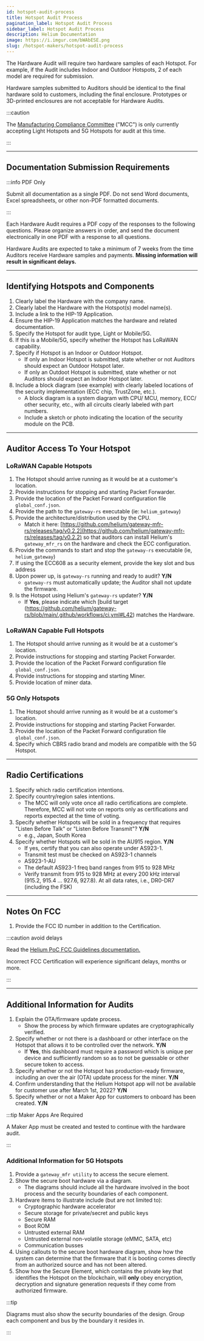 ```yaml
---
id: hotspot-audit-process
title: Hotspot Audit Process
pagination_label: Hotspot Audit Process
sidebar_label: Hotspot Audit Process
description: Helium Documentation
image: https://i.imgur.com/bWAbESE.png
slug: /hotspot-makers/hotspot-audit-process
---
```



The Hardware Audit will require two hardware samples of each Hotspot. For example, if the Audit
includes Indoor and Outdoor Hotspots, 2 of each model are required for submission.

Hardware samples submitted to Auditors should be identical to the final hardware sold to customers,
including the final enclosure. Prototypes or 3D-printed enclosures are not acceptable for Hardware
Audits.

:::caution

The [Manufacturing Compliance Committee](/hotspot-makers/compliance-committee) ("MCC") is only
currently accepting Light Hotspots and 5G Hotspots for audit at this time.

:::

---

## Documentation Submission Requirements

:::info PDF Only

Submit all documentation as a single PDF. Do not send Word documents, Excel spreadsheets, or other
non-PDF formatted documents.

:::

Each Hardware Audit requires a PDF copy of the responses to the following questions. Please organize
answers in order, and send the document electronically in one PDF with a response to all questions.

Hardware Audits are expected to take a minimum of 7 weeks from the time Auditors receive Hardware
samples and payments. **Missing information will result in significant delays.**

---

## Identifying Hotspots and Components

1. Clearly label the Hardware with the company name.
2. Clearly label the Hardware with the Hotspot(s) model name(s).
3. Include a link to the HIP-19 Application.
4. Ensure the HIP-19 Application matches the hardware and related documentation.
5. Specify the Hotspot for audit type, Light or Mobile/5G.
6. If this is a Mobile/5G, specify whether the Hotspot has LoRaWAN capability.
7. Specify if Hotspot is an Indoor or Outdoor Hotspot.
   - If only an Indoor Hotspot is submitted, state whether or not Auditors should expect an Outdoor
     Hotspot later.
   - If only an Outdoot Hotspot is submitted, state whether or not Auditors should expect an Indoor
     Hotspot later.
8. Include a block diagram (see example) with clearly labeled locations of the security
   implementation (ECC chip, TrustZone, etc.).
   - A block diagram is a system diagram with CPU/ MCU, memory, ECC/ other security, etc., with all
     circuits clearly labeled with part numbers.
   - Include a sketch or photo indicating the location of the security module on the PCB.

<!--TODO: include sample block diagram in 8a -->

---

## Auditor Access To Your Hotspot

### LoRaWAN Capable Hotspots

1. The Hotspot should arrive running as it would be at a customer's location.
2. Provide instructions for stopping and starting Packet Forwarder.
3. Provide the location of the Packet Forward configuration file `global_conf.json`.
4. Provide the path to the `gateway-rs` executable (ie: `helium_gateway`)
5. Provide the architecture/distribution used by the CPU.
   - Match it here:
     [https://github.com/helium/gateway-mfr-rs/releases/tag/v0.2.2](https://github.com/helium/gateway-mfr-rs/releases/tag/v0.2.2)
     so that auditors can install Helium's `gateway_mfr_rs` on the hardware and check the ECC
     configuration.
6. Provide the commands to start and stop the `gateway-rs` executable (ie, `helium_gateway`)
7. If using the ECC608 as a security element, provide the key slot and bus address
8. Upon power up, is `gateway-rs` running and ready to audit? **Y/N**
   - `gateway-rs` must automatically update; the Auditor shall not update the firmware.
9. Is the Hotspot using Helium's `gateway-rs` updater? **Y/N**
   - If **Yes**, please indicate which [build target
     (https://github.com/helium/gateway-rs/blob/main/.github/workflows/ci.yml#L42) matches the
     Hardware.

### LoRaWAN Capable Full Hotspots

1. The Hotspot should arrive running as it would be at a customer's location.
2. Provide instructions for stopping and starting Packet Forwarder.
3. Provide the location of the Packet Forward configuration file `global_conf.json`.
4. Provide instructions for stopping and starting Miner.
5. Provide location of miner data.

### 5G Only Hotspots

1. The Hotspot should arrive running as it would be at a customer's location.
2. Provide instructions for stopping and starting Packet Forwarder.
3. Provide the location of the Packet Forward configuration file `global_conf.json`.
4. Specify which CBRS radio brand and models are compatible with the 5G Hotspot.

---

## Radio Certifications

1. Specify which radio certification intentions.
2. Specify country/region sales intentions.
   - The MCC will only vote once all radio certifications are complete. Therefore, MCC will not vote
     on reports only as certifications and reports expected at the time of voting.
3. Specify whether Hotspots will be sold in a frequency that requires "Listen Before Talk" or
   "Listen Before Transmit"? **Y/N**
   - e.g., Japan, South Korea
4. Specify whether Hotspots will be sold in the AU915 region. **Y/N**
   - If yes, certify that you can also operate under AS923-1.
   - Transmit test must be checked on AS923-1 channels
   - AS923-1-AU
   - The default AS923-1 freq band ranges from 915 to 928 MHz
   - Verify transmit from 915 to 928 MHz at every 200 kHz interval (915.2, 915.4 ... 927.6, 927.8).
     At all data rates, i.e., DR0-DR7 (including the FSK)

---

## Notes On FCC

1. Provide the FCC ID number in addition to the Certification.

:::caution avoid delays

Read the
[Helium PoC FCC Guidelines documentation.](https://docs.google.com/document/d/1JDh1I2UyNCXgDGXq3zNH-IUj2184ApPuqT-wI-aNwZw/edit?usp=sharing)

Incorrect FCC Certification will experience significant delays, months or more.

:::

---

## Additional Information for Audits

1. Explain the OTA/firmware update process.
   - Show the process by which firmware updates are cryptographically verified.
2. Specify whether or not there is a dashboard or other interface on the Hotspot that allows it to
   be controlled over the network. **Y/N**
   - If **Yes**, this dashboard must require a password which is unique per device and sufficiently
     random so as to not be guessable or other secure token to access.
3. Specify whether or not the Hotspot has production-ready firmware, including an over the air (OTA)
   update process for the miner. **Y/N**
4. Confirm understanding that the Helium Hotspot app will not be available for customer use after
   March 1st, 2022? **Y/N**
5. Specify whether or not a Maker App for customers to onboard has been created. **Y/N**

:::tip Maker Apps Are Required

A Maker App must be created and tested to continue with the hardware audit.

:::

### Additional Information for 5G Hotspots

1. Provide a `gateway_mfr utility` to access the secure element.
2. Show the secure boot hardware via a diagram.
   - The diagrams should include all the hardware involved in the boot process and the security
     boundaries of each component.
3. Hardware items to illustrate include (but are not limited to):
   - Cryptographic hardware accelerator
   - Secure storage for private/secret and public keys
   - Secure RAM
   - Boot ROM
   - Untrusted external RAM
   - Untrusted external non-volatile storage (eMMC, SATA, etc)
   - Communication busses
4. Using callouts to the secure boot hardware diagram, show how the system can determine that the
   firmware that it is booting comes directly from an authorized source and has not been altered.
5. Show how the Secure Element, which contains the private key that identifies the Hotspot on the
   blockchain, will **only** obey encryption, decryption and signature generation requests if they
   come from authorized firmware.

:::tip

Diagrams must also show the security boundaries of the design. Group each component and bus by the
boundary it resides in.

:::
